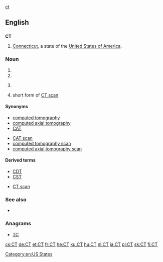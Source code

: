 [[also|ct]]
==English==

==={{abbreviation-old|en}}===
'''CT'''

# [[Connecticut]], a state of the [[United States of America]].

===Noun===
{{en-initialism}}

# {{initialism of|Central Time}}
# {{initialism of|cocktease}}
# {{context|medicine|lang=en}} {{initialism of|w:computed tomography|computed tomography}}
# {{context|medicine|lang=en}} short form of [[CT scan]]

====Synonyms====
{{sense|computed tomography}}
* [[computed tomography]]
* [[computed axial tomography]]
* [[CAT]]
{{sense|CT scan}}
* [[CAT scan]]
* [[computed tomography scan]]
* [[computed axial tomography scan]]

====Derived terms====
{{sense|Central Time}}
* [[CDT]]
* [[CST]]
{{sense|computed tomography}}
* [[CT scan]]

===See also===
* {{pedia|computed tomography}}

===Anagrams===
* [[TC#English|TC]]

[[Category:en:US States]]

[[cs:CT]]
[[de:CT]]
[[et:CT]]
[[fr:CT]]
[[he:CT]]
[[ku:CT]]
[[hu:CT]]
[[nl:CT]]
[[ja:CT]]
[[pl:CT]]
[[sk:CT]]
[[fi:CT]]
